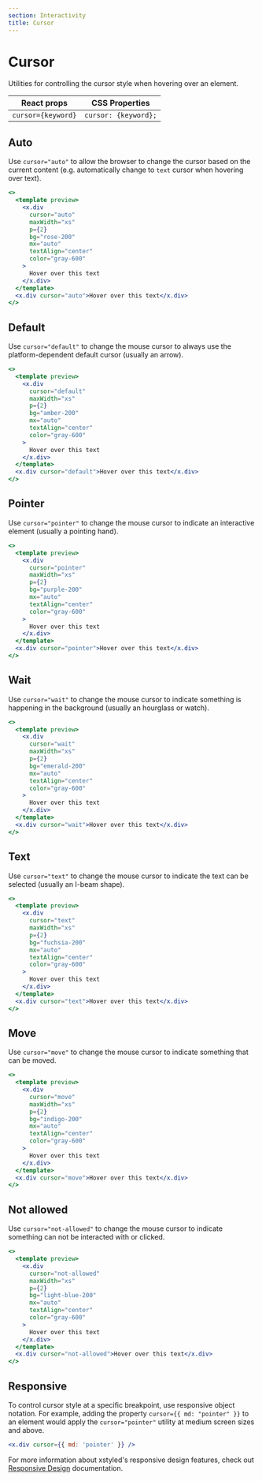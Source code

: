 ```yaml
---
section: Interactivity
title: Cursor
---
```


# Cursor

Utilities for controlling the cursor style when hovering over an element.

| React props        | CSS Properties       |
| ------------------ | -------------------- |
| `cursor={keyword}` | `cursor: {keyword};` |

## Auto

Use `cursor="auto"` to allow the browser to change the cursor based on the current content (e.g. automatically change to `text` cursor when hovering over text).

```jsx preview color=rose
<>
  <template preview>
    <x.div
      cursor="auto"
      maxWidth="xs"
      p={2}
      bg="rose-200"
      mx="auto"
      textAlign="center"
      color="gray-600"
    >
      Hover over this text
    </x.div>
  </template>
  <x.div cursor="auto">Hover over this text</x.div>
</>
```

## Default

Use `cursor="default"` to change the mouse cursor to always use the platform-dependent default cursor (usually an arrow).

```jsx preview color=amber
<>
  <template preview>
    <x.div
      cursor="default"
      maxWidth="xs"
      p={2}
      bg="amber-200"
      mx="auto"
      textAlign="center"
      color="gray-600"
    >
      Hover over this text
    </x.div>
  </template>
  <x.div cursor="default">Hover over this text</x.div>
</>
```

## Pointer

Use `cursor="pointer"` to change the mouse cursor to indicate an interactive element (usually a pointing hand).

```jsx preview color=purple
<>
  <template preview>
    <x.div
      cursor="pointer"
      maxWidth="xs"
      p={2}
      bg="purple-200"
      mx="auto"
      textAlign="center"
      color="gray-600"
    >
      Hover over this text
    </x.div>
  </template>
  <x.div cursor="pointer">Hover over this text</x.div>
</>
```

## Wait

Use `cursor="wait"` to change the mouse cursor to indicate something is happening in the background (usually an hourglass or watch).

```jsx preview color=emerald
<>
  <template preview>
    <x.div
      cursor="wait"
      maxWidth="xs"
      p={2}
      bg="emerald-200"
      mx="auto"
      textAlign="center"
      color="gray-600"
    >
      Hover over this text
    </x.div>
  </template>
  <x.div cursor="wait">Hover over this text</x.div>
</>
```

## Text

Use `cursor="text"` to change the mouse cursor to indicate the text can be selected (usually an I-beam shape).

```jsx preview color=fuchsia
<>
  <template preview>
    <x.div
      cursor="text"
      maxWidth="xs"
      p={2}
      bg="fuchsia-200"
      mx="auto"
      textAlign="center"
      color="gray-600"
    >
      Hover over this text
    </x.div>
  </template>
  <x.div cursor="text">Hover over this text</x.div>
</>
```

## Move

Use `cursor="move"` to change the mouse cursor to indicate something that can be moved.

```jsx preview color=indigo
<>
  <template preview>
    <x.div
      cursor="move"
      maxWidth="xs"
      p={2}
      bg="indigo-200"
      mx="auto"
      textAlign="center"
      color="gray-600"
    >
      Hover over this text
    </x.div>
  </template>
  <x.div cursor="move">Hover over this text</x.div>
</>
```

## Not allowed

Use `cursor="not-allowed"` to change the mouse cursor to indicate something can not be interacted with or clicked.

```jsx preview color=light-blue
<>
  <template preview>
    <x.div
      cursor="not-allowed"
      maxWidth="xs"
      p={2}
      bg="light-blue-200"
      mx="auto"
      textAlign="center"
      color="gray-600"
    >
      Hover over this text
    </x.div>
  </template>
  <x.div cursor="not-allowed">Hover over this text</x.div>
</>
```

## Responsive

To control cursor style at a specific breakpoint, use responsive object notation. For example, adding the property `cursor={{ md: "pointer" }}` to an element would apply the `cursor="pointer"` utility at medium screen sizes and above.

```jsx
<x.div cursor={{ md: 'pointer' }} />
```

For more information about xstyled's responsive design features, check out [Responsive Design](@TODO-link) documentation.
